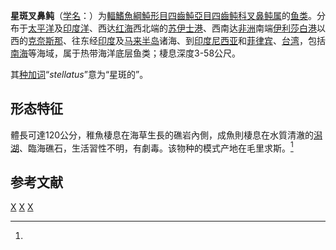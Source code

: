 {{Speciesbox
| status = NE
| status_system = IUCN3.1
| image = Arothron stellatus 1.jpg
| genus = Arothron
| species = stellatus
| authority = Anonymous, 1798<ref name='id8830'>{{cite web| url =http://www.bioinfo.cn/db05/BjdwSpecies.php?action=view&id=8830| title =星斑叉鼻鲀| work =《中国动物物种编目数据库》| publisher =中国科学院微生物研究所| author =中国科学院动物研究所| accessdate =2009-04-16| deadurl =yes| archiveurl =https://web.archive.org/web/20160305033328/http://www.bioinfo.cn/db05/BjdwSpecies.php?action=view&id=8830| archivedate =2016-03-05}}</ref>
| synonyms = *''Tetrodon stellatus'' <small>Anonymous, 1798</small>
*''Tetraodon stellatus'' <small>Anonymous, 1798</small>
*''Tetrodon punctatus'' <small>Bloch & Schneider, 1801</small>
*''Tetraodon punctatus'' <small>Bloch & Schneider, 1801</small>
*''Arothron stellatus'' <small>Bloch & Schneider, 1801</small>
*''Takifugu stellatus'' <small>Bloch & Schneider, 1801</small>
*''Tetraodon stellatus'' <small>Bloch & Schneider, 1801</small>
*''Tetrodon lagocephalus stellatus'' <small>Bloch & Schneider, 1801</small>
*''Tetrodon stellatus'' <small>Bloch & Schneider, 1801</small>
*''Tetrodon stellatus'' <small>Shaw, 1804</small>
}}

'''星斑叉鼻鲀'''（[[学名|学名]]：{{lang|la|''Arothron stellatus''}}）为[[輻鰭魚綱|輻鰭魚綱]][[魨形目|魨形目]][[四齒魨亞目|四齒魨亞目]][[四齒鲀科|四齒鲀科]][[叉鼻鲀属|叉鼻鲀属]]的[[鱼类|鱼类]]。分布于[[太平洋|太平洋]]及[[印度洋|印度洋]]、西达[[红海|红海]]西北端的[[苏伊士港|苏伊士港]]、西南达[[非洲|非洲]]南端[[伊利莎白港|伊利莎白港]]以西的[[克奈斯那|克奈斯那]]、往东经[[印度|印度]]及[[马来半岛|马来半岛]]诸海、到[[印度尼西亚|印度尼西亚]]和[[菲律宾|菲律宾]]、[[台湾|台湾]]，包括[[南海|南海]]等海域，属于热带海洋底层鱼类；棲息深度3-58公尺。

其[[种加词|种加词]]“''stellatus''”意为“星斑的”。

==形态特征==
體長可達120公分，稚魚棲息在海草生長的礁岩內側，成魚則棲息在水質清澈的[[潟湖|潟湖]]、臨海礁石，生活習性不明，有劇毒。该物种的模式产地在毛里求斯。<ref name='id8830'/>

== 参考文献 ==
{{reflist}}

{{Taxonbar|from=Q1519045}}

[[Category:有毒魚類|X]]
[[Category:叉鼻鲀属|X]]
[[Category:1798年描述的鱼类|X]]

{{鲀形目小作品}}